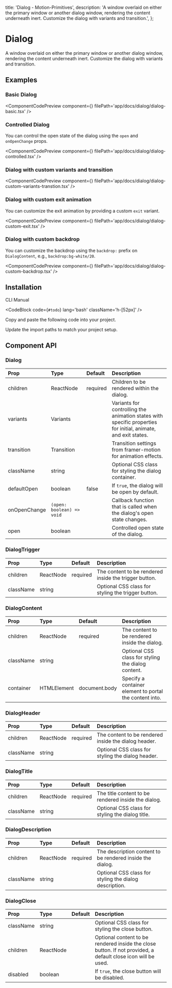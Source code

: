   title: 'Dialog - Motion-Primitives',
  description:
    'A window overlaid on either the primary window or another dialog window, rendering the content underneath inert. Customize the dialog with variants and transition.',
};


# Dialog

A window overlaid on either the primary window or another dialog window, rendering the content underneath inert.
Customize the dialog with variants and transition.

## Examples

### Basic Dialog

<ComponentCodePreview
  component={<DialogBasic />}
  filePath='app/docs/dialog/dialog-basic.tsx'
/>

### Controlled Dialog

You can control the open state of the dialog using the `open` and `onOpenChange` props.

<ComponentCodePreview
  component={<DialogControlled />}
  filePath='app/docs/dialog/dialog-controlled.tsx'
/>

### Dialog with custom variants and transition

<ComponentCodePreview
  component={<DialogCustomVariantsTransition />}
  filePath='app/docs/dialog/dialog-custom-variants-transtion.tsx'
/>

### Dialog with custom exit animation

You can customize the exit animation by providing a custom `exit` variant.

<ComponentCodePreview
  component={<DialogCustomExit />}
  filePath='app/docs/dialog/dialog-custom-exit.tsx'
/>

### Dialog with custom backdrop

You can customize the backdrop using the `backdrop:` prefix on `DialogContent`, e.g., `backdrop:bg-white/20`.

<ComponentCodePreview
  component={<DialogCustomBackdrop />}
  filePath='app/docs/dialog/dialog-custom-backdrop.tsx'
/>

## Installation

<Tabs defaultValue="cli">

<TabsList>
  <TabsTrigger value='cli'>CLI</TabsTrigger>
  <TabsTrigger value='manual'>Manual</TabsTrigger>
</TabsList>

<TabsContent value="cli">

<CodeBlock code={`#todo`} lang='bash' className='h-[52px]' />

</TabsContent>

<TabsContent value="manual">

<Steps>

<Step>Copy and paste the following code into your project.</Step>

<CodeBlock filePath='components/core/dialog.tsx' />

<Step>Update the import paths to match your project setup.</Step>

</Steps>

</TabsContent>

</Tabs>

## Component API

### Dialog

| Prop         | Type                      | Default  | Description                                                                                                   |
| :----------- | :------------------------ | :------- | :------------------------------------------------------------------------------------------------------------ |
| children     | ReactNode                 | required | Children to be rendered within the dialog.                                                                    |
| variants     | Variants                  |          | Variants for controlling the animation states with specific properties for initial, animate, and exit states. |
| transition   | Transition                |          | Transition settings from framer-motion for animation effects.                                                 |
| className    | string                    |          | Optional CSS class for styling the dialog container.                                                          |
| defaultOpen  | boolean                   | false    | If `true`, the dialog will be open by default.                                                                |
| onOpenChange | `(open: boolean) => void` |          | Callback function that is called when the dialog's open state changes.                                        |
| open         | boolean                   |          | Controlled open state of the dialog.                                                                          |

### DialogTrigger

| Prop      | Type      | Default  | Description                                           |
| :-------- | :-------- | :------- | :---------------------------------------------------- |
| children  | ReactNode | required | The content to be rendered inside the trigger button. |
| className | string    |          | Optional CSS class for styling the trigger button.    |

### DialogContent

| Prop      | Type        | Default       | Description                                             |
| :-------- | :---------- | :------------ | :------------------------------------------------------ |
| children  | ReactNode   | required      | The content to be rendered inside the dialog.           |
| className | string      |               | Optional CSS class for styling the dialog content.      |
| container | HTMLElement | document.body | Specify a container element to portal the content into. |

### DialogHeader

| Prop      | Type      | Default  | Description                                          |
| :-------- | :-------- | :------- | :--------------------------------------------------- |
| children  | ReactNode | required | The content to be rendered inside the dialog header. |
| className | string    |          | Optional CSS class for styling the dialog header.    |

### DialogTitle

| Prop      | Type      | Default  | Description                                         |
| :-------- | :-------- | :------- | :-------------------------------------------------- |
| children  | ReactNode | required | The title content to be rendered inside the dialog. |
| className | string    |          | Optional CSS class for styling the dialog title.    |

### DialogDescription

| Prop      | Type      | Default  | Description                                               |
| :-------- | :-------- | :------- | :-------------------------------------------------------- |
| children  | ReactNode | required | The description content to be rendered inside the dialog. |
| className | string    |          | Optional CSS class for styling the dialog description.    |

### DialogClose

| Prop      | Type      | Default | Description                                                                                                  |
| :-------- | :-------- | :------ | :----------------------------------------------------------------------------------------------------------- |
| className | string    |         | Optional CSS class for styling the close button.                                                             |
| children  | ReactNode |         | Optional content to be rendered inside the close button. If not provided, a default close icon will be used. |
| disabled  | boolean   |         | If `true`, the close button will be disabled.                                                                |
